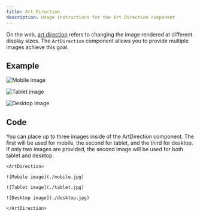 ```yaml
---
title: Art Direction
description: Usage instructions for the Art Direction component
---
```


<PageDescription>

On the web,
[art direction](https://developer.mozilla.org/en-US/docs/Learn/HTML/Multimedia_and_embedding/Responsive_images#Art_direction)
refers to changing the image rendered at different display sizes. The
`ArtDirection` component allows you to provide multiple images achieve this
goal.

</PageDescription>

## Example

<ArtDirection>

![Mobile image](./mobile.jpg)

![Tablet image](./tablet.jpg)

![Desktop image](./desktop.jpg)

</ArtDirection>

## Code

You can place up to three images inside of the ArtDirection component. The first
will be used for mobile, the second for tablet, and the third for desktop. If
only two images are provided, the second image will be used for both tablet and
desktop.

```mdx path=components/ArtDirection.js src=https://github.com/freight-trust/gatsby-workspace/tree/main/packages/freight-trust-gatsby-workspace/src/components/ArtDirection
<ArtDirection>

![Mobile image](./mobile.jpg)

![Tablet image](./tablet.jpg)

![Desktop image](./desktop.jpg)

</ArtDirection>
```
